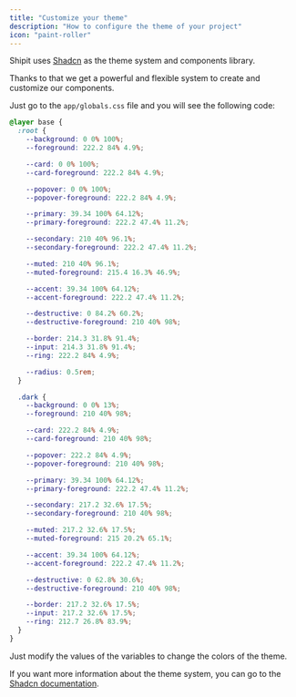 ```yaml
---
title: "Customize your theme"
description: "How to configure the theme of your project"
icon: "paint-roller"
---
```


Shipit uses [Shadcn](https://ui.shadcn.com/) as the theme system and components library.

Thanks to that we get a powerful and flexible system to create and customize our components.

Just go to the `app/globals.css` file and you will see the following code:

```css app/globals.css
@layer base {
  :root {
    --background: 0 0% 100%;
    --foreground: 222.2 84% 4.9%;

    --card: 0 0% 100%;
    --card-foreground: 222.2 84% 4.9%;

    --popover: 0 0% 100%;
    --popover-foreground: 222.2 84% 4.9%;

    --primary: 39.34 100% 64.12%;
    --primary-foreground: 222.2 47.4% 11.2%;

    --secondary: 210 40% 96.1%;
    --secondary-foreground: 222.2 47.4% 11.2%;

    --muted: 210 40% 96.1%;
    --muted-foreground: 215.4 16.3% 46.9%;

    --accent: 39.34 100% 64.12%;
    --accent-foreground: 222.2 47.4% 11.2%;

    --destructive: 0 84.2% 60.2%;
    --destructive-foreground: 210 40% 98%;

    --border: 214.3 31.8% 91.4%;
    --input: 214.3 31.8% 91.4%;
    --ring: 222.2 84% 4.9%;

    --radius: 0.5rem;
  }

  .dark {
    --background: 0 0% 13%;
    --foreground: 210 40% 98%;

    --card: 222.2 84% 4.9%;
    --card-foreground: 210 40% 98%;

    --popover: 222.2 84% 4.9%;
    --popover-foreground: 210 40% 98%;

    --primary: 39.34 100% 64.12%;
    --primary-foreground: 222.2 47.4% 11.2%;

    --secondary: 217.2 32.6% 17.5%;
    --secondary-foreground: 210 40% 98%;

    --muted: 217.2 32.6% 17.5%;
    --muted-foreground: 215 20.2% 65.1%;

    --accent: 39.34 100% 64.12%;
    --accent-foreground: 222.2 47.4% 11.2%;

    --destructive: 0 62.8% 30.6%;
    --destructive-foreground: 210 40% 98%;

    --border: 217.2 32.6% 17.5%;
    --input: 217.2 32.6% 17.5%;
    --ring: 212.7 26.8% 83.9%;
  }
}
```
Just modify the values of the variables to change the colors of the theme.

If you want more information about the theme system, you can go to the [Shadcn documentation](https://ui.shadcn.com/docs/theming).